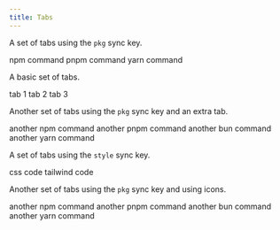 ```yaml
---
title: Tabs
---
```



A set of tabs using the `pkg` sync key.

<Tabs syncKey="pkg">
	<TabItem label="npm">npm command</TabItem>
	<TabItem label="pnpm">pnpm command</TabItem>
	<TabItem label="yarn">yarn command</TabItem>
</Tabs>

A basic set of tabs.

<Tabs>
	<TabItem label="one">tab 1</TabItem>
	<TabItem label="two">tab 2</TabItem>
	<TabItem label="three">tab 3</TabItem>
</Tabs>

Another set of tabs using the `pkg` sync key and an extra tab.

<Tabs syncKey="pkg">
	<TabItem label="npm">another npm command</TabItem>
	<TabItem label="pnpm">another pnpm command</TabItem>
	<TabItem label="bun">another bun command</TabItem>
	<TabItem label="yarn">another yarn command</TabItem>
</Tabs>

A set of tabs using the `style` sync key.

<Tabs syncKey="style">
	<TabItem label="css">css code</TabItem>
	<TabItem label="tailwind">tailwind code</TabItem>
</Tabs>

Another set of tabs using the `pkg` sync key and using icons.

<Tabs syncKey="pkg">
	<TabItem label="npm" icon="seti:npm">
		another npm command
	</TabItem>
	<TabItem label="pnpm" icon="pnpm">
		another pnpm command
	</TabItem>
	<TabItem label="bun" icon="bun">
		another bun command
	</TabItem>
	<TabItem label="yarn" icon="seti:yarn">
		another yarn command
	</TabItem>
</Tabs>

